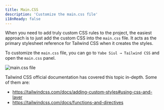 ```yaml
---
title: Main.CSS
description: 'Customize the main.css file'
i18nReady: false
---
```


When you need to add truly custom CSS rules to the project, the easiest approach is to just add the custom CSS into the `main.css` file. It acts as the primary stylesheet reference for Tailwind CSS when it creates the styles.

To customize the `main.css` file, you can go to `Yabe Siul → Tailwind CSS` and open the `main.css` panel.

![main.css file](../../../../assets/images/guides/configuration/main-css/0.png)

Tailwind CSS official documentation has covered this topic in-depth. Some of them are:

- https://tailwindcss.com/docs/adding-custom-styles#using-css-and-layer
- https://tailwindcss.com/docs/functions-and-directives
